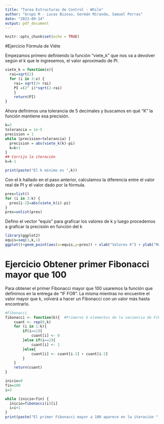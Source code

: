 ```yaml
---
title: "Tarea Estructuras de Control - While"
author: "Grupo M - Lucas Bizoso, Germán Miranda, Samuel Porras"
date: "2023-09-14"
output: pdf_document
---
```


```r
knitr::opts_chunk$set(echo = TRUE)
```

#Ejercicio Fórmula de Viéte

Empezamos primero definiendo la función "viete_k" que nos va a devolver según el k que le ingresemos, el valor aproximado de PI.

```r
viete_k = function(x){
  rai=sqrt(2)
  for (i in 3:x) {
    rai= sqrt(2+ rai)
    PI =(2^ i)*sqrt(2-rai)
    }
    return(PI)
}
```

Ahora definimos una tolerancia de 5 decimales y buscamos en qué "K" la función mantiene esa precisión.

```r
k=3
tolerancia = 1e-5
precision = 1
while (precision>tolerancia) {
  precision = abs(viete_k(k)-pi)
  k=k+1
}
## Corrijo la iteración
k=k-1

print(paste("El k mínimo es ",k))
```

Con el k hallado en el paso anterior, calculamos la diferencia entre el valor real de PI y el valor dado por la fórmula.

```r
pres=list()
for (i in 3:k) {
  pres[i-2]=abs(viete_k(i)-pi)
} 
pres=unlist(pres)
```


Defino el vector "equis" para graficar los valores de k y luego procedemos a graficar la precisión en función del k

```r
library(ggplot2)
equis=seq(3,k,1)
ggplot()+geom_point(aes(x=equis,y=pres)) + xlab("Valores K") + ylab("Margen de error")+ ggtitle("Aproximación de Fórmula de Véite al valor PI según K")

```


# Ejercicio Obtener primer Fibonacci mayor que 100

Para obtener el primer Fibonacci mayor que 100 usaremos la función que definimos en la entrega de "IF FOR". La misma mientras no encuentre el valor mayor que k, volverá a hacer un Fibonacci con un valor más hasta encontrarlo. 

```r
#Fibonacci
fibonacci <- function(k){  #Primeros k elementos de la secuencia de Fibonacci
    cuant <- rep(0,k)
    for (i in 1:k){
        if(i==1){
            cuant[i] <- 0
        }else if(i==2){
            cuant[i] <- 1
        }else{
            cuant[i] <- cuant[i-1] + cuant[i-2]
        }
    }
    return(cuant)
}

```


```r
inicio=0
fin=100
i=3

while (inicio<fin) {
  inicio=fibonacci(i)[i]
  i=i+1
}
print(paste("El primer Fibonacci mayor a 100 aparece en la iteración ",i-1," y su valor es",fibonacci(i-1)[i-1]))
```
